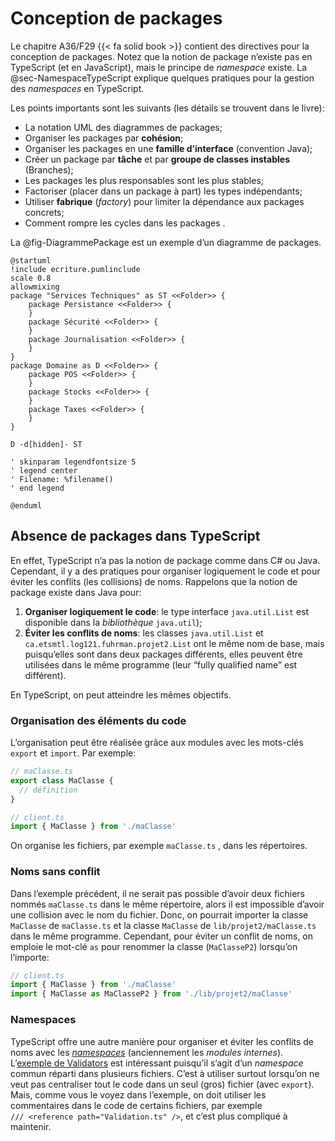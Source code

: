 # Conception de packages

Le chapitre A36/F29\ {{< fa solid book >}}\ contient des directives pour la conception de packages. 
Notez que la notion de package n'existe pas en TypeScript (et en JavaScript), mais le principe de *namespace* existe.
La @sec-NamespaceTypeScript explique quelques pratiques pour la gestion des *namespaces* en TypeScript.

Les points importants sont les suivants (les détails se trouvent dans le livre):

- La notation UML des diagrammes de packages;
- Organiser les packages par **cohésion**;
- Organiser les packages en une **famille d'interface** (convention Java);
- Créer un package par **tâche** et par **groupe de classes instables** (Branches);
- Les packages les plus responsables sont les plus stables;
- Factoriser (placer dans un package à part) les types indépendants;
- Utiliser **fabrique** (*factory*) pour limiter la dépendance aux packages concrets;
- Comment rompre les cycles dans les packages .

La @fig-DiagrammePackage est un exemple d'un diagramme de packages.

```{.plantuml #fig-DiagrammePackage caption="Diagramme de packages (tiré de la figure F12.6\ {{< fa solid book >}}). [(PlantUML)](http://www.plantuml.com/plantuml/uml/XPDHRzGm3CVVA-qxM9FGjeT9yC0BcgOXRaE3IKoqZ0V4WqbyhTNKEPoKku7sWVOvziLmji4Ac-wgo4tZN-A_xVGePTGy3g5AFSi25GT8-JAGMMLNF5iJrpTqVQjn5EzYY0fPKPAvIF9MjGEvumGs43eKlrJEcGJcKJAmm6SM7vV9m8S3FSrn3BaWWWF1U-LKzfmsRunhEae4CNUa2KACFRHAU7jOVV4MTWViJUYeP97fSiVUB9PG2EGjgiBhipFuL1z_h2VXuSNplMbA_oj8s1OZwtMUIW_lugY2OIstwfs7sYalybhkdAnKcgR2fYNCEb9bUSNbm2kMjbfO8uhGxPhq1pjAq93hXB-FbBO14zGD71oSnE193m_XLmNs_DbqRf6ip2YE7aDN_w3rpRKRJSJDzIRolXgSC7EKf-YhlwfdSK0MAZfdQsH-g3VAoz7rQHFLu8hIqugg6UpxBnrxJ_9rtwfMsJL-w46WbiINBYN-IV3Id7TBuEpAazht2GSgBNm5p-RtqzqzMo_G7LjLHsRjJ_eD)"  }
@startuml
!include ecriture.pumlinclude
scale 0.8
allowmixing
package "Services Techniques" as ST <<Folder>> {
    package Persistance <<Folder>> {
    }
    package Sécurité <<Folder>> {
    }
    package Journalisation <<Folder>> {
    }
}
package Domaine as D <<Folder>> {
    package POS <<Folder>> {
    }
    package Stocks <<Folder>> {
    }
    package Taxes <<Folder>> {
    }
}

D -d[hidden]- ST

' skinparam legendfontsize 5
' legend center
' Filename: %filename()
' end legend

@enduml
```

## Absence de packages dans TypeScript {#sec-NamespaceTypeScript}

En effet, TypeScript n'a pas la notion de package comme dans C\# ou Java.
Cependant, il y a des pratiques pour organiser logiquement le code et pour éviter les conflits (les collisions) de noms.
Rappelons que la notion de package existe dans Java pour:

  1. **Organiser logiquement le code**: le type interface `java.util.List` est disponible dans la *bibliothèque* `java.util`);
  2. **Éviter les conflits de noms**: les classes `java.util.List` et `ca.etsmtl.log121.fuhrman.projet2.List` ont le même nom de base, mais puisqu'elles sont dans deux packages différents, elles peuvent être utilisées dans le même programme (leur "fully qualified name" est différent).

En TypeScript, on peut atteindre les mêmes objectifs.

### Organisation des éléments du code

L'organisation peut être réalisée grâce aux modules avec les mots-clés `export` et `import`. Par exemple:

```typescript
// maClasse.ts
export class MaClasse {
  // définition
}
```

```typescript
// client.ts
import { MaClasse } from './maClasse'
```

On organise les fichiers, par exemple `maClasse.ts` , dans les répertoires.

### Noms sans conflit

Dans l'exemple précédent, il ne serait pas possible d'avoir deux fichiers nommés `maClasse.ts` dans le même répertoire, alors il est impossible d'avoir une collision avec le nom du fichier.
Donc, on pourrait importer la classe `MaClasse` de `maClasse.ts` et la classe `MaClasse` de `lib/projet2/maClasse.ts` dans le même programme.
Cependant, pour éviter un conflit de noms, on emploie le mot-clé `as` pour renommer la classe (`MaClasseP2`) lorsqu'on l'importe:

```typescript
// client.ts
import { MaClasse } from './maClasse'
import { MaClasse as MaClasseP2 } from './lib/projet2/maClasse'
```

### Namespaces

TypeScript offre une autre manière pour organiser et éviter les conflits de noms avec les *[namespaces](https://www.typescriptlang.org/docs/handbook/namespaces.html)* (anciennement les *modules internes*).
L'[exemple de Validators](https://www.typescriptlang.org/docs/handbook/namespaces.html#namespaced-validators) est intéressant puisqu'il s'agit d'un *namespace* commun réparti dans plusieurs fichiers.
C'est à utiliser surtout lorsqu'on ne veut pas centraliser tout le code dans un seul (gros) fichier (avec `export`). 
Mais, comme vous le voyez dans l'exemple, on doit utiliser les commentaires dans le code de certains fichiers, par exemple  
`/// <reference path="Validation.ts" />`, et c'est plus compliqué à maintenir.
